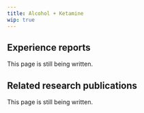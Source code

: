 ---
title: Alcohol + Ketamine
wip: true
---

## Experience reports

This page is still being written.

## Related research publications

This page is still being written.

